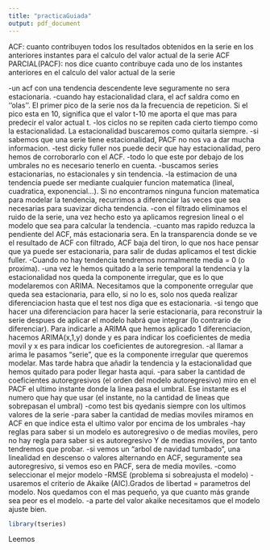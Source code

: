 ```yaml
---
title: "practicaGuiada"
output: pdf_document
---
```

ACF: cuanto contribuyen todos los resultados obtenidos en la serie en los anteriores instantes para el calculo del valor actual de la serie
ACF PARCIAL(PACF): nos dice cuanto contribuye cada uno de los instantes anteriores en el calculo del valor actual de la serie

-un acf con una tendencia descendente leve seguramente no sera estacionaria.
-cuando hay estacionalidad clara, el acf saldra como en ''olas''. El primer pico de la serie nos da la frecuencia de repeticion. Si el pico esta en 10, significa que el valor t-10 me aporta el que mas para predecir el valor actual t.
-los ciclos no se repiten cada cierto tiempo como la estacionalidad. La estacionalidad buscaremos como quitarla siempre.
-si sabemos que una serie tiene estacionalidad, PACF no nos va a dar mucha informacion.
-test dicky fuller nos puede decir que hay estacionalidad, pero hemos de corroborarlo con el ACF.
-todo lo que este por debajo de los umbrales no es necesario tenerlo en cuenta.
-buscamos series estacionarias, no estacionales y sin tendencia.
-la estimacion de una tendencia puede ser mediante cualquier funcion matematica (lineal, cuadratica, exponencial...). Si no encontramos ninguna funcion matematica para modelar la tendencia, recurrimos a diferenciar las veces que sea necesarias para suavizar dicha tendencia.
-con el filtrado eliminamos el ruido de la serie, una vez hecho esto ya aplicamos regresion lineal o el modelo que sea para calcular la tendencia.
-cuanto mas rapido reduzca la pendiente del ACF, más estacionaria sera. En la transparencia donde se ve el resultado de ACF con filtrado, ACF baja del tiron, lo que nos hace pensar que ya puede ser estacionaria, para salir de dudas aplicamos el test dickie fuller.
-Cuando no hay tendencia tendremos normalmente media = 0 (o proxima).
-una vez le hemos quitado a la serie temporal la tendencia y la estacionalidad nos queda la componente irregular, que es lo que modelaremos con ARIMA. Necesitamos que la componente orregular que queda sea estacionaria, para ello, si no lo es, solo nos queda realizar diferenciacion hasta que el test nos diga que es estacionaria.
-si tengo que hacer una diferenciacion para hacer la serie estacionaria, para reconstruir la serie despues de aplicar el modelo habrá que integrar (lo contrario de diferenciar). Para indicarle a ARIMA que hemos aplicado 1 diferenciacion, hacemos ARIMA(x,1,y) donde y es para indicar los coeficientes de media movil y x es para indicar los coeficientes de autoregresion.
-al llamar a arima le pasamos "serie", que es la componente irregular que queremos modelar. Mas tarde habra que añadir la tendencia y la estacionalidad que hemos quitado para poder llegar hasta aqui.
-para saber la cantidad de coeficientes autoregresivos (el orden del modelo autoregresivo) miro en el PACF el ultimo instante donde la linea pasa el umbral. Ese instante es el numero que hay que usar (el instante, no la cantidad de lineas que sobrepasan el umbral)
-como test bis qyedanis siempre con los ultimos valores de la serie
-para saber la cantidad de medias moviles miramos en ACF en que indice esta el ultimo valor por encima de los umbrales
-hay reglas para saber si un modelo es autoregresivo o de medias moviles, pero no hay regla para saber si es autoregresivo Y de medias moviles, por tanto tendremos que probar.
-si vemos un "arbol de navidad tumbado", una linealidad en descenso o valores alternando en ACF, seguramente sea autoregresivo, si vemos eso en PACF, sera de media moviles.
-como seleccionar el mejor modelo
  -RMSE (problema si sobreajusta el modelo)
  -usaremos el criterio de Akaike (AIC).Grados de libertad = parametros del modelo. Nos quedamos con el mas pequeño, ya que cuanto más grande sea peor es el modelo.
  -a parte del valor akaike necesitamos que el modelo ajuste bien.
```r
library(tseries)
```

Leemos 
```r

```



